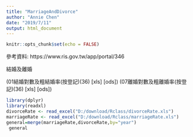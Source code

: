 ```yaml
---
title: "MarriageAndDivorce"
author: "Annie Chen"
date: "2019/7/11"
output: html_document
---
```


```r
knitr::opts_chunk$set(echo = FALSE)
```

參考資料:\r\n
https://www.ris.gov.tw/app/portal/346\r\n

結婚及離婚\r\n

(01結婚對數及粗結婚率(按登記)(36) [xls] [ods])\r\n
(07離婚對數及粗離婚率(按登記)(36) [xls] [ods])\r\n

```r
library(dplyr)
library(readxl)
divorceRate <- read_excel("D:/download/Rclass/divorceRate.xls")
marriageRate <- read_excel("D:/download/Rclass/marriageRate.xls")
general=merge(marriageRate,divorceRate,by="year")
 general
```
